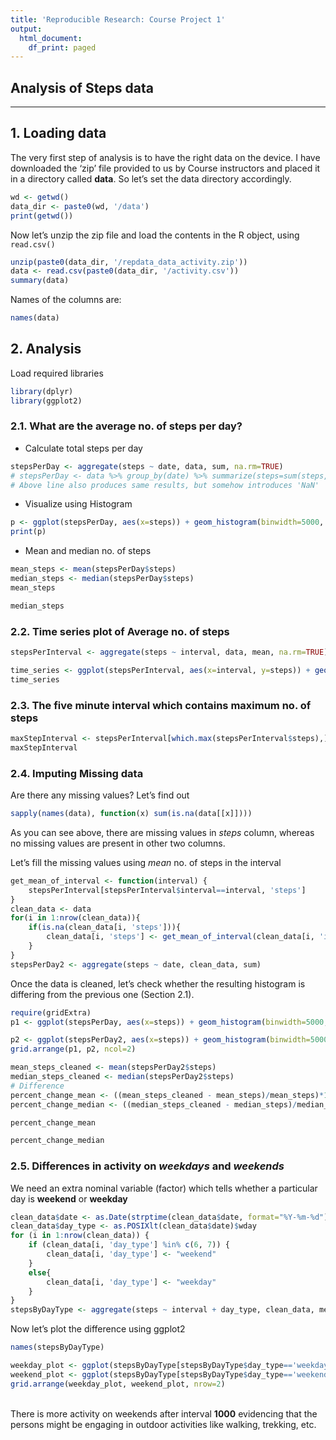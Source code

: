 ---
title: 'Reproducible Research: Course Project 1'
output:
  html_document:
    df_print: paged
---
## Analysis of Steps data
<hr/>

## 1. Loading data
The very first step of analysis is to have the right data on the device. 
I have downloaded the 'zip' file provided to us by Course instructors and 
placed it in a directory called **data**. So let's set the data directory accordingly.
```{r}
wd <- getwd()
data_dir <- paste0(wd, '/data')
print(getwd())
```
Now let's unzip the zip file and load the contents in the R object, using `read.csv()`
```{r}
unzip(paste0(data_dir, '/repdata_data_activity.zip'))
data <- read.csv(paste0(data_dir, '/activity.csv'))
summary(data)
```
Names of the columns are:
```{r}
names(data)
```

## 2. Analysis
Load required libraries
```{r message=FALSE}
library(dplyr)
library(ggplot2)
```
### 2.1. What are the average no. of steps per day?
* Calculate total steps per day
```{r warning=FALSE, message=FALSE}
stepsPerDay <- aggregate(steps ~ date, data, sum, na.rm=TRUE)
# stepsPerDay <- data %>% group_by(date) %>% summarize(steps=sum(steps, na.rm=TRUE))
# Above line also produces same results, but somehow introduces 'NaN'
```
* Visualize using Histogram
```{r warning=FALSE}
p <- ggplot(stepsPerDay, aes(x=steps)) + geom_histogram(binwidth=5000, color='blue', fill='blue')+ ggtitle("Total Steps per day")
print(p)
```
* Mean and median no. of steps
```{r}
mean_steps <- mean(stepsPerDay$steps)
median_steps <- median(stepsPerDay$steps)
mean_steps
```
```{r}
median_steps
```

### 2.2. Time series plot of Average no. of steps
```{r}
stepsPerInterval <- aggregate(steps ~ interval, data, mean, na.rm=TRUE)
```
```{r}
time_series <- ggplot(stepsPerInterval, aes(x=interval, y=steps)) + geom_line(color='red') + ggtitle("Average no. of steps taken per interval")
time_series
```

### 2.3. The five minute interval which contains maximum no. of steps

```{r}
maxStepInterval <- stepsPerInterval[which.max(stepsPerInterval$steps),]$interval
maxStepInterval
```

### 2.4. Imputing Missing data

Are there any missing values? Let's find out
```{r}
sapply(names(data), function(x) sum(is.na(data[[x]])))
```
As you can see above, there are missing values in *steps* column, whereas no missing values are present in other two columns.

Let's fill the missing values using *mean* no. of steps in the interval
```{r}
get_mean_of_interval <- function(interval) {
    stepsPerInterval[stepsPerInterval$interval==interval, 'steps']
}
clean_data <- data
for(i in 1:nrow(clean_data)){
    if(is.na(clean_data[i, 'steps'])){
        clean_data[i, 'steps'] <- get_mean_of_interval(clean_data[i, 'interval'])
    }
}
stepsPerDay2 <- aggregate(steps ~ date, clean_data, sum)
```
Once the data is cleaned, let's check whether the resulting histogram is differing from the previous one (Section 2.1).
```{r message=FALSE, warning=FALSE}
require(gridExtra)
p1 <- ggplot(stepsPerDay, aes(x=steps)) + geom_histogram(binwidth=5000, color='blue', fill='blue')+ ggtitle("Total Steps per day (Before cleaning)")

p2 <- ggplot(stepsPerDay2, aes(x=steps)) + geom_histogram(binwidth=5000, color='green', fill='green')+ ggtitle("Total Steps per day (After cleaning)")
grid.arrange(p1, p2, ncol=2)
```

```{r}
mean_steps_cleaned <- mean(stepsPerDay2$steps)
median_steps_cleaned <- median(stepsPerDay2$steps)
# Difference
percent_change_mean <- ((mean_steps_cleaned - mean_steps)/mean_steps)*100
percent_change_median <- ((median_steps_cleaned - median_steps)/median_steps)*100
```
```{r}
percent_change_mean
```
```{r}
percent_change_median
```

### 2.5. Differences in activity on *weekdays* and *weekends*
We need an extra nominal variable (factor) which tells whether a particular day is **weekend** or **weekday**
```{r}
clean_data$date <- as.Date(strptime(clean_data$date, format="%Y-%m-%d"))
clean_data$day_type <- as.POSIXlt(clean_data$date)$wday
for (i in 1:nrow(clean_data)) {
    if (clean_data[i, 'day_type'] %in% c(6, 7)) {
        clean_data[i, 'day_type'] <- "weekend"
    }
    else{
        clean_data[i, 'day_type'] <- "weekday"
    }
}
stepsByDayType <- aggregate(steps ~ interval + day_type, clean_data, mean)
```
Now let's plot the difference using ggplot2
```{r}
names(stepsByDayType)
```

```{r warning=FALSE, message=FALSE}
weekday_plot <- ggplot(stepsByDayType[stepsByDayType$day_type=='weekday', ], aes(x=interval, y=steps)) + geom_line(color='blue') + ggtitle("On Weekdays")
weekend_plot <- ggplot(stepsByDayType[stepsByDayType$day_type=='weekend', ], aes(x=interval, y=steps)) + geom_line(color='red') + ggtitle("On Weekends")
grid.arrange(weekday_plot, weekend_plot, nrow=2)
```
<br/>
There is more activity on weekends after interval **1000** evidencing that the persons might be engaging in outdoor activities like walking, trekking, etc.
